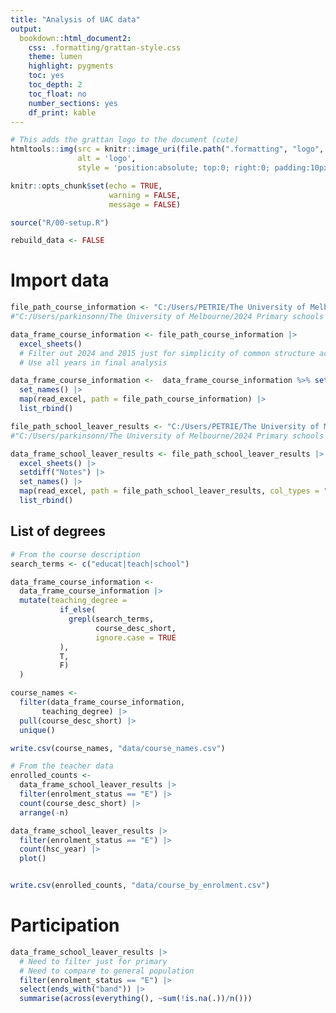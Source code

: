 ```yaml
---
title: "Analysis of UAC data"
output:
  bookdown::html_document2:
    css: .formatting/grattan-style.css
    theme: lumen
    highlight: pygments
    toc: yes
    toc_depth: 2
    toc_float: no
    number_sections: yes
    df_print: kable
---
```


```r
# This adds the grattan logo to the document (cute)
htmltools::img(src = knitr::image_uri(file.path(".formatting", "logo", "GrattanLogo_left.png")), 
               alt = 'logo', 
               style = 'position:absolute; top:0; right:0; padding:10px; height:8%;')
```


```r
knitr::opts_chunk$set(echo = TRUE, 
                      warning = FALSE, 
                      message = FALSE)

source("R/00-setup.R") 

rebuild_data <- FALSE
```

# Import data

```r
file_path_course_information <- "C:/Users/PETRIE/The University of Melbourne/2024 Primary schools maths - General/3. Data/4. Uni entry data/UAC courses reference data - ua15 to ua24.xlsx"
#"C:/Users/parkinsonn/The University of Melbourne/2024 Primary schools maths - General/3. Data/4. Uni entry data/UAC courses reference data - ua15 to ua24.xlsx"

data_frame_course_information <- file_path_course_information |> 
  excel_sheets()
  # Filter out 2024 and 2015 just for simplicity of common structure across sheets
  # Use all years in final analysis

data_frame_course_information <-  data_frame_course_information %>% setdiff(c("2024", "2015")) |> 
  set_names() |> 
  map(read_excel, path = file_path_course_information) |> 
  list_rbind()

file_path_school_leaver_results <- "C:/Users/PETRIE/The University of Melbourne/2024 Primary schools maths - General/3. Data/4. Uni entry data/UAC data for Grattan Institute - 2015 to 2024.xlsx"
#"C:/Users/parkinsonn/The University of Melbourne/2024 Primary schools maths - General/3. Data/4. Uni entry data/UAC data for Grattan Institute - 2015 to 2024.xlsx"

data_frame_school_leaver_results <- file_path_school_leaver_results |> 
  excel_sheets() |> 
  setdiff("Notes") |> 
  set_names() |> 
  map(read_excel, path = file_path_school_leaver_results, col_types = "text") |> 
  list_rbind()

```

## List of degrees

```r

# From the course description
search_terms <- c("educat|teach|school")

data_frame_course_information <- 
  data_frame_course_information |> 
  mutate(teaching_degree = 
           if_else(
             grepl(search_terms,
                   course_desc_short,
                   ignore.case = TRUE
           ), 
           T, 
           F)
  )

course_names <- 
  filter(data_frame_course_information, 
       teaching_degree) |> 
  pull(course_desc_short) |> 
  unique()

write.csv(course_names, "data/course_names.csv")

# From the teacher data
enrolled_counts <- 
  data_frame_school_leaver_results |> 
  filter(enrolment_status == "E") |> 
  count(course_desc_short) |> 
  arrange(-n)

data_frame_school_leaver_results |> 
  filter(enrolment_status == "E") |> 
  count(hsc_year) |> 
  plot()


write.csv(enrolled_counts, "data/course_by_enrolment.csv")

```

# Participation

```r
data_frame_school_leaver_results |> 
  # Need to filter just for primary
  # Need to compare to general population
  filter(enrolment_status == "E") |> 
  select(ends_with("band")) |> 
  summarise(across(everything(), ~sum(!is.na(.))/n()))

```

